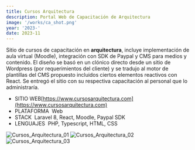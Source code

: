 ```yaml
---
title: Cursos Arquitectura
description: Portal Web de Capacitación de Arquitectura
image: '/works/ca_shot.png'
year: '2023-'
date: 2023-11
---
```


Sitio de cursos de capacitación en **arquitectura**, incluye implementación de aula virtual (Moodle), integración con SDK de Paypal y CMS para medios y contenido. El diseño se basó en un clónico directo desde un sitio de Wordpress (por requerimientos del cliente) y se tradujo al motor de plantillas del CMS propuesto incluidos ciertos elementos reactivos con React. Se entregó el sitio con su respectiva capacitación al personal que lo administraría.

- <CustomChip>SITIO WEB</CustomChip>[https://www.cursosarquitectura.com](https://www.cursosarquitectura.com)
- <CustomChip>PLATAFORMA</CustomChip>&nbsp;&nbsp;Web
- <CustomChip>STACK</CustomChip>&nbsp;&nbsp;Laravel 8, React, Moodle, Paypal SDK
- <CustomChip>LENGUAJES</CustomChip>&nbsp;&nbsp;PHP, Typescript, HTML, CSS

![Cursos_Arquitectura_01](/works/cursos/ca_01.png)
![Cursos_Arquitectura_02](/works/cursos/ca_02.png)
![Cursos_Arquitectura_03](/works/cursos/ca_03.png)

